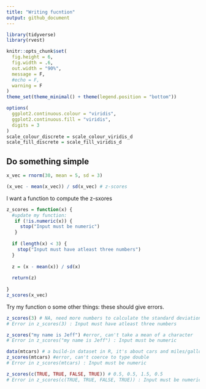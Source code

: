 ```yaml
---
title: "Writing fucntion"
output: github_document
---
```



```r
library(tidyverse)
library(rvest)

knitr::opts_chunk$set(
  fig.height = 6,
  fig.width = .6,
  out.width = "90%",
  message = F,
  #echo = F,
  warning = F
)
theme_set(theme_minimal() + theme(legend.position = "bottom"))

options(
  ggplot2.continuous.colour = "viridis",
  ggplot2.continuous.fill = "viridis",
  digits = 3
)
scale_colour_discrete = scale_colour_viridis_d
scale_fill_discrete = scale_fill_viridis_d
```


## Do something simple

```r
x_vec = rnorm(30, mean = 5, sd = 3)

(x_vec - mean(x_vec)) / sd(x_vec) # z-scores


```

I want a function to compute the z-sxores

```r
z_scores = function(x) {
  #update my function:
   if (!is.numeric(x)) {
     stop("Input must be numeric")
   }
  
  if (length(x) < 3) {
    stop("Input must have atleast three numbers") 
  }
 
  z = (x - mean(x)) / sd(x)
  
  return(z)
  
}
z_scores(x_vec)

```

Try my function o some other things: these should give errors.

```r
z_scores(3) # NA, need more numbers to calculate the standard deviation
# Error in z_scores(3) : Input must have atleast three numbers

z_scores("my name is Jeff") #error, can't take a mean of a character
# Error in z_scores("my name is Jeff") : Input must be numeric

data(mtcars) # a build-in dataset in R, it's about cars and miles/gallon
z_scores(mtcars) #error, can't coerce to type double
# Error in z_scores(mtcars) : Input must be numeric

z_scores(c(TRUE, TRUE, FALSE, TRUE)) # 0.5, 0.5, 1.5, 0.5
# Error in z_scores(c(TRUE, TRUE, FALSE, TRUE)) : Input must be numeric
```

